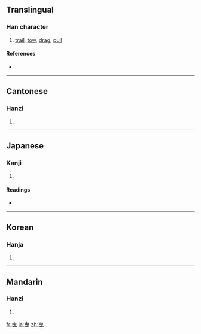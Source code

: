 {{also|曵}}
==Translingual==

===Han character===
{{Han char|rn=73|rad=曰|as=02|sn=6|four=5000<sub>6</sub>|canj=中田心 (LWP)}}

# [[trail]], [[tow]], [[drag]], [[pull]]

====References====
* {{Han ref|kx=0502.040|dkj=14282|dj=0874.010|hdz=21486.050|uh=66F3|ud=26355|bh=A6B2|bd=42674}}

----

==Cantonese==

===Hanzi===
{{yue-hanzi|jyut=|y=yai6}}

# {{defn|Cantonese}}

----

==Japanese==

===Kanji===
{{ja-kanji|grade=|rs=曰02}}

# {{defn|Japanese}}

====Readings====
* {{ja-readings|on=[[えい]] (ei)|kun=[[ひく]] (hiku)}}

----

==Korean==

===Hanja===
{{ko-hanja|hangeul=예|eumhun=|rv=ye|mr=ye|y=yey}}

# {{defn|Korean}}

----

==Mandarin==

===Hanzi===
{{cmn-hanzi|pin=[[yè]] ([[ye4]]), [[yì]] ([[yi4]])|wg=yeh<sup>4</sup>, i<sup>4</sup>}}

# {{defn|Mandarin}}

[[fr:曳]]
[[ja:曳]]
[[zh:曳]]